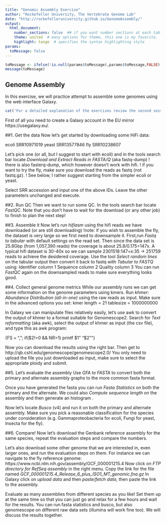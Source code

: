 ```yaml
---
title: "Genomic Assembly Exercise"
author: "Rockefeller University, The Vertebrate Genome Lab"
date: "http://rockefelleruniversity.github.io/GenomeAssembly/"
output: 
  html_document:
    number_sections: false  ## if you want number sections at each table header
    theme: united  # many options for theme, this one is my favorite.
    highlight: tango  # specifies the syntax highlighting style
params:
  toMessage: false    
---
```


```r
toMessage <- ifelse(!is.null(params$toMessage),params$toMessage,FALSE)
message(toMessage)
```

## Genome Assembly

In this exercise, we will practice attempt to assemble some genomes using the web interface Galaxy.

```r
cat('For a detailed explanation of the exercises review the second session of the Genome Assembly course <a href="https://rockefelleruniversity.github.io/GenomeAssembly/presentations/slides/Session2.html">here</a>.')

```

First of all you need to create a Galaxy account in the EU mirror https://usegalaxy.eu/.

##1. Get the data
Now let's get started by downloading some HiFi data:

ecoli	SRR10971019
yeast	SRR13577846
fly		SRR10238607

Let's pick one (or all, but I suggest to start with ecoli) and in the tools search bar locate <i>Download and Extract Reads in FASTA/Q</i> (aka fastq-dump)
! there is also fasterq-dump, which however doesn't work with hifi.
! if you want to try the fly, make sure you download the reads as fastq (not fastq.gz).
! See below, I rather suggest starting from the simpler ecoli or yeast.

Select SRR accession and input one of the above IDs. 
Leave the other parameters unchanged and execute.

##2. Run QC
Then we want to run some QC. In the tools search bar locate <i>FastQC</i>.
Note that you don't have to wait for the download (or any other job) to finish to plan the next step!

##3. Assemble it
Now let's run <i>hifiasm</i> using the hifi reads we have downloaded (or are still downloading)
!note: if you wish to assemble the fly, the dataset is very large so we first need to downsample it.
First,run <i>Fastq to tabular</i> with default settings on the read set.
Then since the data set is 25.8Gbp (from 1,057,390 reads) the coverage is about 25.8/0.175=147x.
A typical hifi dataset is 30-40x so we can sample 2301518:147=x:35 -> 251759 reads to achieve the desidered coverage.
Use the tool <i>Select random lines</i> on the tabular output then convert it back to fastq with <i>Tabular to FASTQ</i> using:
Identifier column	1
Sequence column	2
Quality column	3
You can run <i>FastQC</i> again on the downsampled reads to make sure everything looks good.

##4. Collect general genome metrics
While our assembly runs we can get some information on the genome parameters using kmers. 
Run <i>khmer: Abundance Distribution (all-in-one)</i> using the raw reads as input. Make sure in the advanced options you set:
kmer length = 21
tablesize = 1000000000

In Galaxy we can manipulate files relatively easily, let's use awk to convert the output of khmer to a format suitable for Genomescope2.
Search for <i>Text reformatting</i> (aka awk), select the output of khmer as input (the csv file), and type this as awk program:

{FS = ","; if($2!=0 && NR>1) printf $1" "$2"\n"}

Now you can download the results using the right bar. Then get to http://qb.cshl.edu/genomescope/genomescope2.0/
You only need to upload the file you just downloaded as input, make sure to select the appropriate ploidy and submit.

##5. Let's evaluate the assembly
Use <i>GFA to FASTA</i> to convert both the primary and alternate assembly graphs to the more common fasta format.

Once you have generated the fasta you can run <i>Fasta Statistics</i> on both the primary and the alternate.
We could also <i>Compute sequence length</i> on the assembly and then generate an histogram <i></i>.

Now let's locate <i>Busco</i> (v4) and run it on both the primary and alternate assembly. 
Make sure you pick a reasonable classification for the species under consideration (e.g. Gammaproteobacteria for ecoli, Fungi for yeast, Insecta for the fly).

##6. Compare!
Now let's download the Genbank reference assembly for the same species, repeat the evaluation steps and compare the numbers.

Let's also download some other genome that we are interested in, even larger ones, and run the evaluation steps on them.
For instance we can navigate to the fly reference genome:
https://www.ncbi.nlm.nih.gov/assembly/GCF_000001215.4
Now click on <i>FTP directory for RefSeq assembly</i> in the right menu.
Copy the link for the file named <i>GCF_000001215.4_Release_6_plus_ISO1_MT_genomic.fna.gz</i>
In Galaxy click on <i>upload data</i> and then <i>paste/fetch data</i>, then paste the link to the assembly.

Evaluate as many assemblies from different species as you like!
Set them up at the same time so that you can just go and relax for a few hours and wait for the results.
You can run fasta statistics and busco, but also genomescope on different raw data sets (illumina will work fine too).
We will discuss the results together.

